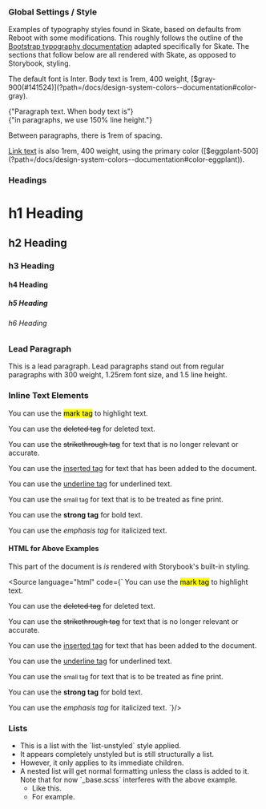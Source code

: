 
<Meta title="Typography" />

### Global Settings / Style

Examples of typography styles found in Skate, based on defaults from
Reboot with some modifications. This roughly follows the outline of
the <a href="https://getbootstrap.com/docs/5.3/content/typography/">
Bootstrap typography documentation</a> adapted specifically for Skate.
The sections that follow below are all rendered with Skate, as opposed
to Storybook, styling.

<Unstyled>
  The default font is Inter. Body text is 1rem, 400 weight,
  [$gray-900(#141524)](?path=/docs/design-system-colors--documentation#color-gray).
  <p>
    {"Paragraph text. When body text is"}
    <br />
    {"in paragraphs, we use 150% line height."}
  </p>
  <p>Between paragraphs, there is 1rem of spacing.</p>
  <p>
    <span>
      <a href="#">Link text</a> is also 1rem, 400 weight, using the primary
      color
      ([$eggplant-500](?path=/docs/design-system-colors--documentation#color-eggplant)).
    </span>
  </p>
</Unstyled>

### Headings

<Unstyled>
  <h1>h1 Heading</h1>
  <h2>h2 Heading</h2>
  <h3>h3 Heading</h3>
  <h4>h4 Heading</h4>
  <h5>h5 Heading</h5>
  <h6>h6 Heading</h6>
</Unstyled>

### Lead Paragraph

<Unstyled>
  <p class="lead">
    <span>
      This is a lead paragraph. Lead paragraphs stand out from regular
      paragraphs with 300 weight, 1.25rem font size, and 1.5 line height.
    </span>
  </p>
</Unstyled>

### Inline Text Elements

<Unstyled>
You can use the <mark>mark tag</mark> to highlight text.

You can use the <del>deleted tag</del> for deleted text.

You can use the <s>strikethrough tag</s> for text that is no longer relevant or accurate.

You can use the <ins>inserted tag</ins> for text that has been added to the document.

You can use the <u>underline tag</u> for underlined text.

You can use the <small>small tag</small> for text that is to be treated as fine print.

You can use the <strong>strong tag</strong> for bold text.

You can use the <em>emphasis tag</em> for italicized text.

</Unstyled>

#### HTML for Above Examples

This part of the document is <em>is</em> rendered with Storybook's built-in styling.

<Source language="html" code={`
You can use the <mark>mark tag</mark> to highlight text.

You can use the <del>deleted tag</del> for deleted text.

You can use the <s>strikethrough tag</s> for text that is no longer relevant or accurate.

You can use the <ins>inserted tag</ins> for text that has been added to the document.

You can use the <u>underline tag</u> for underlined text.

You can use the <small>small tag</small> for text that is to be treated as fine print.

You can use the <strong>strong tag</strong> for bold text.

You can use the <em>emphasis tag</em> for italicized text.
`}/>

### Lists

<Unstyled>
  <ul class="list-unstyled">
    <li>
      <span>This is a list with the `list-unstyled` style applied.</span>
    </li>
    <li>It appears completely unstyled but is still structurally a list.</li>
    <li>However, it only applies to its immediate children.</li>
    <li>
      <span>
        A nested list will get normal formatting unless the class is added to
        it. Note that for now `_base.scss` interferes with the above example.
      </span>
      <ul>
        <li>Like this.</li>
        <li>For example.</li>
      </ul>
    </li>
  </ul>
</Unstyled>
